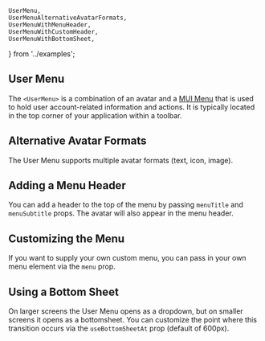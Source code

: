     UserMenu,
    UserMenuAlternativeAvatarFormats,
    UserMenuWithMenuHeader,
    UserMenuWithCustomHeader,
    UserMenuWithBottomSheet,
} from '../examples';

## User Menu

The `<UserMenu>` is a combination of an avatar and a [MUI Menu](https://mui.com/api/menu/) that is used to hold user account-related information and actions. It is typically located in the top corner of your application within a toolbar.

<UserMenu />

## Alternative Avatar Formats

The User Menu supports multiple avatar formats (text, icon, image).

<UserMenuAlternativeAvatarFormats />

## Adding a Menu Header

You can add a header to the top of the menu by passing `menuTitle` and `menuSubtitle` props. The avatar will also appear in the menu header.

<UserMenuWithMenuHeader />

## Customizing the Menu

If you want to supply your own custom menu, you can pass in your own menu element via the `menu` prop.

<UserMenuWithCustomHeader />

## Using a Bottom Sheet

On larger screens the User Menu opens as a dropdown, but on smaller screens it opens as a bottomsheet. You can customize the point where this transition occurs via the `useBottomSheetAt` prop (default of 600px).

<UserMenuWithBottomSheet />
